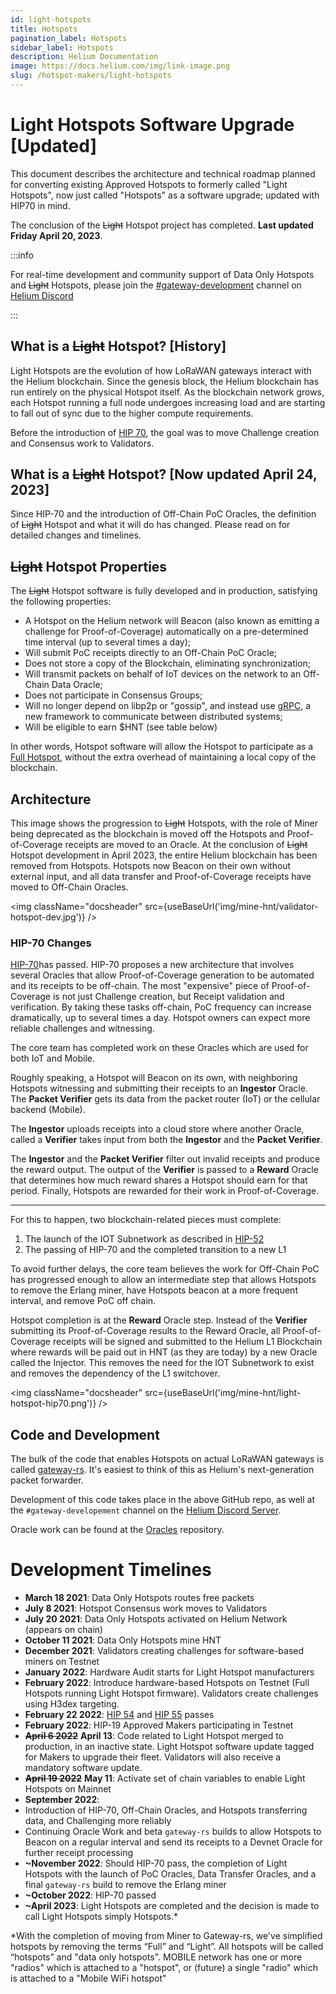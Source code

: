```yaml
---
id: light-hotspots
title: Hotspots
pagination_label: Hotspots
sidebar_label: Hotspots
description: Helium Documentation
image: https://docs.helium.com/img/link-image.png
slug: /hotspot-makers/light-hotspots
---
```


# Light Hotspots Software Upgrade [Updated]


This document describes the architecture and technical roadmap planned for converting existing
Approved Hotspots to formerly called "Light Hotspots", now just called "Hotspots" as a software upgrade; updated with HIP70 in mind.

The conclusion of the ~~Light~~ Hotspot project has completed. **Last updated Friday April 20,
2023**.

:::info

For real-time development and community support of Data Only Hotspots and ~~Light~~ Hotspots, please
join the
[#gateway-development](discord://discord.com/channels/404106811252408320/784462269072277576) channel
on [Helium Discord](https://discord.gg/helium)

:::

## What is a ~~Light~~ Hotspot? [History]

Light Hotspots are the evolution of how LoRaWAN gateways interact with the Helium blockchain.
Since the genesis block, the Helium blockchain has run entirely on the physical Hotspot itself. As
the blockchain network grows, each Hotspot running a full node undergoes increasing load and are
starting to fall out of sync due to the higher compute requirements.

Before the introduction of [HIP 70](https://github.com/helium/HIP/blob/main/0070-scaling-helium.md),
the goal was to move Challenge creation and Consensus work to Validators. 

## What is a ~~Light~~ Hotspot? [Now updated April 24, 2023]

Since HIP-70 and the
introduction of Off-Chain PoC Oracles, the definition of ~~Light~~ Hotspot and what it will do has
changed. Please read on for detailed changes and timelines.

## ~~Light~~ Hotspot Properties

The ~~Light~~ Hotspot software is fully developed and in production, satisfying the
following properties:

- A Hotspot on the Helium network will Beacon (also known as emitting a challenge for
  Proof-of-Coverage) automatically on a pre-determined time interval (up to several times a day);
- Will submit PoC receipts directly to an Off-Chain PoC Oracle;
- Does not store a copy of the Blockchain, eliminating synchronization;
- Will transmit packets on behalf of IoT devices on the network to an Off-Chain Data Oracle;
- Does not participate in Consensus Groups;
- Will no longer depend on libp2p or "gossip", and instead use [gRPC](https://grpc.io/), a new
  framework to communicate between distributed systems;
- Will be eligible to earn $HNT (see table below)

In other words, Hotspot software will allow the Hotspot to participate as a
[Full Hotspot](/mine-hnt/full-hotspots), without the extra overhead of maintaining a local copy of
the blockchain.

## Architecture

This image shows the progression to ~~Light~~ Hotspots, with the role of Miner being deprecated as 
the blockchain is moved off the Hotspots and Proof-of-Coverage receipts are moved to an Oracle. At the conclusion
of ~~Light~~ Hotspot development in April 2023, the entire Helium blockchain has been removed from Hotspots. Hotspots
now Beacon on their own without external input, and all data transfer and Proof-of-Coverage
receipts have moved to Off-Chain Oracles.

<img className="docsheader" src={useBaseUrl('img/mine-hnt/validator-hotspot-dev.jpg')} />

### HIP-70 Changes

[HIP-70](https://github.com/helium/HIP/issues/471)has passed.
HIP-70 proposes a new architecture that involves several Oracles that allow Proof-of-Coverage
generation to be automated and its receipts to be off-chain. The most "expensive" piece of
Proof-of-Coverage is not just Challenge creation, but Receipt validation and verification. By taking
these tasks off-chain, PoC frequency can increase dramatically, up to several times a day. Hotspot
owners can expect more reliable challenges and witnessing.

The core team has completed work on these Oracles which are used for both IoT and Mobile. 

Roughly speaking, a Hotspot will Beacon on its own,
with neighboring Hotspots witnessing and submitting their receipts to an **Ingestor** Oracle. 
The **Packet Verifier** gets its data from the packet router (IoT) or the cellular backend (Mobile).

The **Ingestor** uploads receipts into a cloud store where another Oracle, called a **Verifier**
takes input from both the **Ingestor** and the **Packet Verifier**. 

The **Ingestor** and the **Packet Verifier** filter out invalid receipts and produce the reward output. 
The output of the **Verifier** is passed to a
**Reward** Oracle that determines how much reward shares a Hotspot should earn for that period.
Finally, Hotspots are rewarded for their work in Proof-of-Coverage.
***

For this to happen, two blockchain-related pieces must complete:

1. The launch of the IOT Subnetwork as described in
   [HIP-52](https://github.com/helium/HIP/blob/main/0052-iot-dao.md)
2. The passing of HIP-70 and the completed transition to a new L1

To avoid further delays, the core team believes the work for Off-Chain PoC has progressed enough to
allow an intermediate step that allows Hotspots to remove the Erlang miner, have Hotspots beacon at
a more frequent interval, and remove PoC off chain.

Hotspot completion is at the **Reward** Oracle step. Instead of the
**Verifier** submitting its Proof-of-Coverage results to the Reward Oracle, all Proof-of-Coverage
receipts will be signed and submitted to the Helium L1 Blockchain where rewards will be paid out in
HNT (as they are today) by a new Oracle called the Injector. This removes the need for the IOT
Subnetwork to exist and removes the dependency of the L1 switchover.

<img className="docsheader" src={useBaseUrl('img/mine-hnt/light-hotspot-hip70.png')} />

## Code and Development

The bulk of the code that enables Hotspots on actual LoRaWAN gateways is called
[gateway-rs](https://github.com/helium/gateway-rs). It's easiest to think of this as Helium's
next-generation packet forwarder.

Development of this code takes place in the above GitHub repo, as well at the
`#gateway-developement` channel on the [Helium Discord Server](https://discord.gg/helium).

Oracle work can be found at the [Oracles](https://github.com/helium/oracles) repository.

# Development Timelines

- **March 18 2021**: Data Only Hotspots routes free packets
- **July 8 2021**: Hotspot Consensus work moves to Validators
- **July 20 2021**: Data Only Hotspots activated on Helium Network (appears on chain)
- **October 11 2021**: Data Only Hotspots mine HNT
- **December 2021**: Validators creating challenges for software-based miners on Testnet
- **January 2022**: Hardware Audit starts for Light Hotspot manufacturers
- **February 2022**: Introduce hardware-based Hotspots on Testnet (Full Hotspots running Light
  Hotspot firmware). Validators create challenges using H3dex targeting.
- **February 22 2022**:
  [HIP 54](https://heliumvote.com/14me3X7jpEmn3eeFfnAkMvUoFU3cN6GAS3CDomqCikr7VQfHWrU) and
  [HIP 55](https://heliumvote.com/14Rjhhz1DXLVmSRdzappqWgD6rfgu6XYxmdaSCvWLyLH8ZWbciK) passes
- **February 2022**: HIP-19 Approved Makers participating in Testnet
- **~~April 6 2022~~** **April 13**: Code related to Light Hotspot merged to production, in an
  inactive state. Light Hotspot software update tagged for Makers to upgrade their fleet. Validators
  will also receive a mandatory software update.
- **~~April 19 2022~~** **May 11**: Activate set of chain variables to enable Light Hotspots on
  Mainnet
- **September 2022**:
- Introduction of HIP-70, Off-Chain Oracles, and Hotspots transferring data, and Challenging more
  reliably
- Continuing Oracle Work and beta `gateway-rs` builds to allow Hotspots to Beacon on a regular
  interval and send its receipts to a Devnet Oracle for further receipt processing
- **~November 2022**: Should HIP-70 pass, the completion of Light Hotspots with the launch of PoC
  Oracles, Data Transfer Oracles, and a final `gateway-rs` build to remove the Erlang miner
- **~October 2022**: HIP-70 passed
- **~April 2023**: Light Hotspots are completed and the decision is made to call Light Hotspots simply Hotspots.*

*With the completion of moving from Miner to Gateway-rs, we've simplified hotspots by removing the terms “Full” and “Light”. All hotspots will be called “hotspots” and "data only hotspots". MOBILE network has one or more "radios" which is attached to a "hotspot", or (future) a single "radio" which is attached to a "Mobile WiFi hotspot" 

